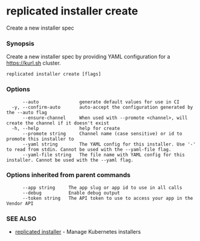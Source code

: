 # replicated installer create

Create a new installer spec

### Synopsis

Create a new installer spec by providing YAML configuration for a https://kurl.sh cluster.

```
replicated installer create [flags]
```

### Options

```
      --auto               generate default values for use in CI
  -y, --confirm-auto       auto-accept the configuration generated by the --auto flag
      --ensure-channel     When used with --promote <channel>, will create the channel if it doesn't exist
  -h, --help               help for create
      --promote string     Channel name (case sensitive) or id to promote this installer to
      --yaml string        The YAML config for this installer. Use '-' to read from stdin. Cannot be used with the --yaml-file flag.
      --yaml-file string   The file name with YAML config for this installer. Cannot be used with the --yaml flag.
```

### Options inherited from parent commands

```
      --app string     The app slug or app id to use in all calls
      --debug          Enable debug output
      --token string   The API token to use to access your app in the Vendor API
```

### SEE ALSO

* [replicated installer](replicated-cli-installer)	 - Manage Kubernetes installers


